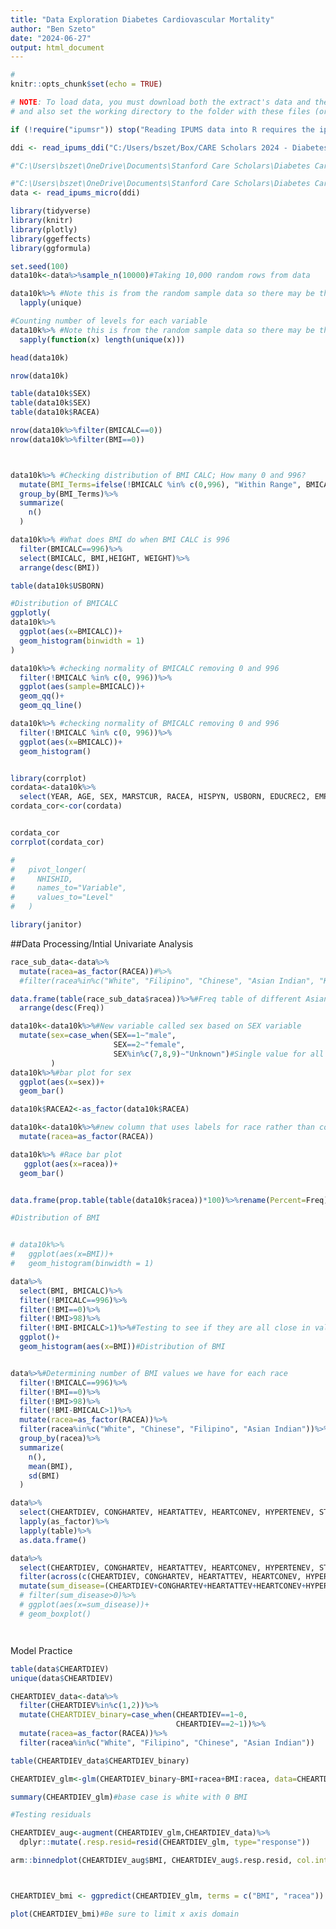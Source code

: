 ```yaml
---
title: "Data Exploration Diabetes Cardiovascular Mortality"
author: "Ben Szeto"
date: "2024-06-27"
output: html_document
---
```


```r
#
knitr::opts_chunk$set(echo = TRUE)
```

```r
# NOTE: To load data, you must download both the extract's data and the DDI
# and also set the working directory to the folder with these files (or change the path below).

if (!require("ipumsr")) stop("Reading IPUMS data into R requires the ipumsr package. It can be installed using the following command: install.packages('ipumsr')")

ddi <- read_ipums_ddi("C:/Users/bszet/Box/CARE Scholars 2024 - Diabetes Mortality Project/Data and Code/nhis_00027.xml")

#"C:\Users\bszet\OneDrive\Documents\Stanford Care Scholars\Diabetes Cardiovascular Outcomes\Data\nhis_00025.xml"

#"C:\Users\bszet\OneDrive\Documents\Stanford Care Scholars\Diabetes Cardiovascular Outcomes\Data\nhis_00025.dat"
data <- read_ipums_micro(ddi)
```


```r
library(tidyverse)
library(knitr)
library(plotly)
library(ggeffects)
library(ggformula)
```

```r
set.seed(100)
data10k<-data%>%sample_n(10000)#Taking 10,000 random rows from data

```

```r
data10k%>% #Note this is from the random sample data so there may be things missing from the population
  lapply(unique)
```

```r

#Counting number of levels for each variable
data10k%>% #Note this is from the random sample data so there may be things missing from the population
  sapply(function(x) length(unique(x)))

```

```r
head(data10k)

nrow(data10k)

table(data10k$SEX)
table(data10k$SEX)
table(data10k$RACEA)

nrow(data10k%>%filter(BMICALC==0))
nrow(data10k%>%filter(BMI==0))



data10k%>% #Checking distribution of BMI CALC; How many 0 and 996?
  mutate(BMI_Terms=ifelse(!BMICALC %in% c(0,996), "Within Range", BMICALC))%>%
  group_by(BMI_Terms)%>%
  summarize(
    n()
  )

data10k%>% #What does BMI do when BMI CALC is 996
  filter(BMICALC==996)%>%
  select(BMICALC, BMI,HEIGHT, WEIGHT)%>%
  arrange(desc(BMI))

```

```r
table(data10k$USBORN)

```

```r


#Distribution of BMICALC
ggplotly(
data10k%>%
  ggplot(aes(x=BMICALC))+
  geom_histogram(binwidth = 1)
)

data10k%>% #checking normality of BMICALC removing 0 and 996
  filter(!BMICALC %in% c(0, 996))%>%
  ggplot(aes(sample=BMICALC))+
  geom_qq()+
  geom_qq_line()

data10k%>% #checking normality of BMICALC removing 0 and 996
  filter(!BMICALC %in% c(0, 996))%>%
  ggplot(aes(x=BMICALC))+
  geom_histogram()



```
```r
library(corrplot)
cordata<-data10k%>%
  select(YEAR, AGE, SEX, MARSTCUR, RACEA, HISPYN, USBORN, EDUCREC2, EMPSTAT, POORYN, EARNINGS, OWNERSHIP, BMICALC, HEIGHT, WEIGHT, CHEARTDIEV, DIABETICEV, HEARTATTEV, HEARTCONEV, STROKEV, ALCSTAT1, SMOKESTATUS2, MOD10DMIN)
cordata_cor<-cor(cordata)


cordata_cor
corrplot(cordata_cor)
```





```r

# 
#   pivot_longer(
#     NHISHID,
#     names_to="Variable",
#     values_to="Level"
#   )

```



```r
library(janitor)


```



##Data Processing/Intial Univariate Analysis
```r
race_sub_data<-data%>%
  mutate(racea=as_factor(RACEA))#%>%
  #filter(racea%in%c("White", "Filipino", "Chinese", "Asian Indian", "Korean", "Vietnamese", "Japanese", "Pacific Islander"))

data.frame(table(race_sub_data$racea))%>%#Freq table of different Asian Races. As you can see only Filipino, Chinese, Asian Indian. Remove above # to see more
  arrange(desc(Freq))

```

```r

data10k<-data10k%>%#New variable called sex based on SEX variable
  mutate(sex=case_when(SEX==1~"male",
                       SEX==2~"female",
                       SEX%in%c(7,8,9)~"Unknown")#Single value for all reason unknown
         )
data10k%>%#bar plot for sex
  ggplot(aes(x=sex))+
  geom_bar()

data10k$RACEA2<-as_factor(data10k$RACEA)

data10k<-data10k%>%#new column that uses labels for race rather than code
  mutate(racea=as_factor(RACEA))

data10k%>% #Race bar plot
   ggplot(aes(x=racea))+
  geom_bar()


data.frame(prop.table(table(data10k$racea))*100)%>%rename(Percent=Freq)%>%arrange(desc(Percent)) # GO BACK AND TRY TO DO W/ JANITOR PACKAGE WITH LAPPLY


```

```r
#Distribution of BMI


# data10k%>%
#   ggplot(aes(x=BMI))+
#   geom_histogram(binwidth = 1)

data%>%
  select(BMI, BMICALC)%>%
  filter(!BMICALC==996)%>%
  filter(!BMI==0)%>%
  filter(!BMI>98)%>%
  filter(!BMI-BMICALC>1)%>%#Testing to see if they are all close in value
  ggplot()+
  geom_histogram(aes(x=BMI))#Distribution of BMI


data%>%#Determining number of BMI values we have for each race
  filter(!BMICALC==996)%>%
  filter(!BMI==0)%>%
  filter(!BMI>98)%>%
  filter(!BMI-BMICALC>1)%>%
  mutate(racea=as_factor(RACEA))%>%
  filter(racea%in%c("White", "Chinese", "Filipino", "Asian Indian"))%>%
  group_by(racea)%>%
  summarize(
    n(),
    mean(BMI),
    sd(BMI)
  )
```
```r


data%>%
  select(CHEARTDIEV, CONGHARTEV, HEARTATTEV, HEARTCONEV, HYPERTENEV, STROKEV)%>% #Columns you want to make a frequency table for
  lapply(as_factor)%>%
  lapply(table)%>%
  as.data.frame()

data%>%
  select(CHEARTDIEV, CONGHARTEV, HEARTATTEV, HEARTCONEV, HYPERTENEV, STROKEV)%>%#need to make a way to ignore missing/unknown
  filter(across(c(CHEARTDIEV, CONGHARTEV, HEARTATTEV, HEARTCONEV, HYPERTENEV, STROKEV), ~ . %in% c(1, 2)))%>%#There are now observations with zero not in universe values
  mutate(sum_disease=(CHEARTDIEV+CONGHARTEV+HEARTATTEV+HEARTCONEV+HYPERTENEV+STROKEV))#%>%
  # filter(sum_disease>0)%>%
  # ggplot(aes(x=sum_disease))+
  # geom_boxplot()




```

Model Practice

```r
table(data$CHEARTDIEV)
unique(data$CHEARTDIEV)
```
```r

CHEARTDIEV_data<-data%>%
  filter(CHEARTDIEV%in%c(1,2))%>%
  mutate(CHEARTDIEV_binary=case_when(CHEARTDIEV==1~0,
                                     CHEARTDIEV==2~1))%>%
  mutate(racea=as_factor(RACEA))%>%
  filter(racea%in%c("White", "Filipino", "Chinese", "Asian Indian"))

table(CHEARTDIEV_data$CHEARTDIEV_binary)

CHEARTDIEV_glm<-glm(CHEARTDIEV_binary~BMI+racea+BMI:racea, data=CHEARTDIEV_data, family="binomial")

summary(CHEARTDIEV_glm)#base case is white with 0 BMI

#Testing residuals

CHEARTDIEV_aug<-augment(CHEARTDIEV_glm,CHEARTDIEV_data)%>%
  dplyr::mutate(.resp.resid=resid(CHEARTDIEV_glm, type="response"))

arm::binnedplot(CHEARTDIEV_aug$BMI, CHEARTDIEV_aug$.resp.resid, col.int = NULL)#Clear trend need to apply transformation



CHEARTDIEV_bmi <- ggpredict(CHEARTDIEV_glm, terms = c("BMI", "racea"))

plot(CHEARTDIEV_bmi)#Be sure to limit x axis domain

```
